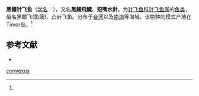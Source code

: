 {{Speciesbox 
| genus = Oxyporhamphus
| species = convexus
| status = NE
| status_system = IUCN3.1
| authority =  (Weber et de Beaufort, 1922)<ref name='id6724'>{{cite web| url =http://www.bioinfo.cn/db05/BjdwSpecies.php?action=view&id=6724| title =黑鳍针飞鱼| work =《中国动物物种编目数据库》| publisher =中国科学院微生物研究所| author =中国科学院动物研究所| accessdate =2009-04-11| deadurl =yes| archiveurl =https://web.archive.org/web/20160305064117/http://www.bioinfo.cn/db05/BjdwSpecies.php?action=view&id=6724| archivedate =2016-03-05}}</ref>
}}

'''黑鳍针飞鱼'''（[[学名|学名]]：{{lang|la|''Oxyporhamphus convexus''}}），又名'''黑鰭飛鱵'''、'''短嘴水針'''，为[[针飞鱼科|针飞鱼科]][[针飞鱼属|针飞鱼属]]的[[鱼类|鱼类]]，俗名黑鳍飞(鱼箴)、凸针飞鱼。分布于[[台湾|台湾]]以及[[南海|南海]]等海域。该物种的模式产地在Timor岛。<ref name='id6724'/>

== 参考文献 ==
{{reflist}}
* {{TaiBNET| zh=黑鰭飛鱵 | id=380897 | binomial=Oxyporhamphus convexus | authority=Weber & de Beaufort, 1922 | var= | accessdate=2013-01-24}}
{{Wikispecies|Oxyporhamphus convexus}}

{{Taxonbar|from=Q11179688}}

[[Category:针飞鱼属|convexus]]


{{鱼类小作品}}